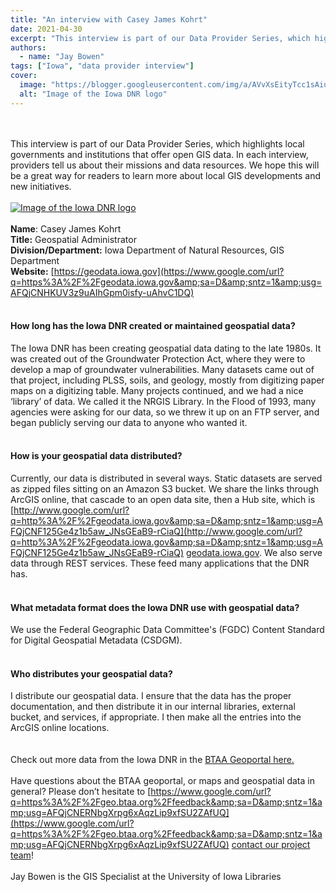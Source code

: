 ```yaml
---
title: "An interview with Casey James Kohrt"
date: 2021-04-30
excerpt: "This interview is part of our Data Provider Series, which highlights local governments and institutions that offer open GIS data."
authors:
  - name: "Jay Bowen"
tags: ["Iowa", "data provider interview"]
cover:
  image: "https://blogger.googleusercontent.com/img/a/AVvXsEityTcc1sAiujE5siMlpEoBFnizhwwTNeAwMwdfBfNXk3jX6MwPn9rNFFcAakerCyQ0Vo-dbusYrZpNlAuvuB70CzPtAWVCnhSvzTN02HnrLWbAQRahRFWs-9B1Z7OCFKkQSvbDRLoSEYwfomfdbVX23cqiqoCGqPIbVAq78H1ZExvERoG1ztH6MRSI2A=w749-h134"
  alt: "Image of the Iowa DNR logo"
---
```


<br/><br/>This interview is part of our Data Provider Series, which highlights local governments and institutions that offer open GIS data. In each interview, providers tell us about their missions and data resources. We hope this will be a great way for readers to learn more about local GIS developments and new initiatives.<br/><br/><a href="https://blogger.googleusercontent.com/img/a/AVvXsEityTcc1sAiujE5siMlpEoBFnizhwwTNeAwMwdfBfNXk3jX6MwPn9rNFFcAakerCyQ0Vo-dbusYrZpNlAuvuB70CzPtAWVCnhSvzTN02HnrLWbAQRahRFWs-9B1Z7OCFKkQSvbDRLoSEYwfomfdbVX23cqiqoCGqPIbVAq78H1ZExvERoG1ztH6MRSI2A=s450"><img alt="Image of the Iowa DNR logo" src="https://blogger.googleusercontent.com/img/a/AVvXsEityTcc1sAiujE5siMlpEoBFnizhwwTNeAwMwdfBfNXk3jX6MwPn9rNFFcAakerCyQ0Vo-dbusYrZpNlAuvuB70CzPtAWVCnhSvzTN02HnrLWbAQRahRFWs-9B1Z7OCFKkQSvbDRLoSEYwfomfdbVX23cqiqoCGqPIbVAq78H1ZExvERoG1ztH6MRSI2A=w749-h134"/></a><br/>  
**Name**: Casey James Kohrt<br/>**Title:** Geospatial Administrator<br/>**Division/Department:** Iowa Department of Natural Resources, GIS Department  
**Website:** [https://geodata.iowa.gov](https://www.google.com/url?q=https%3A%2F%2Fgeodata.iowa.gov&amp;sa=D&amp;sntz=1&amp;usg=AFQjCNHKUV3z9uAIhGpm0isfy-uAhvC1DQ)<br/><br/>

#### How long has the Iowa DNR created or maintained geospatial data?

The Iowa DNR has been creating geospatial data dating to the late 1980s. It was created out of the Groundwater Protection Act, where they were to develop a map of groundwater vulnerabilities. Many datasets came out of that project, including PLSS, soils, and geology, mostly from digitizing paper maps on a digitizing table. Many projects continued, and we had a nice ‘library’ of data. We called it the NRGIS Library. In the Flood of 1993, many agencies were asking for our data, so we threw it up on an FTP server, and began publicly serving our data to anyone who wanted it.<br/><br/>

#### How is your geospatial data distributed?

Currently, our data is distributed in several ways. Static datasets are served as zipped files sitting on an Amazon S3 bucket. We share the links through ArcGIS online, that cascade to an open data site, then a Hub site, which is [http://www.google.com/url?q=http%3A%2F%2Fgeodata.iowa.gov&amp;sa=D&amp;sntz=1&amp;usg=AFQjCNF125Ge4z1b5aw_JNsGEaB9-rCiaQ](http://www.google.com/url?q=http%3A%2F%2Fgeodata.iowa.gov&amp;sa=D&amp;sntz=1&amp;usg=AFQjCNF125Ge4z1b5aw_JNsGEaB9-rCiaQ) [geodata.iowa.gov](http://www.google.com/url?q=http%3A%2F%2Fgeodata.iowa.gov&amp;sa=D&amp;sntz=1&amp;usg=AFQjCNF125Ge4z1b5aw_JNsGEaB9-rCiaQ). We also serve data through REST services. These feed many applications that the DNR has.<br/><br/>

#### What metadata format does the Iowa DNR use with geospatial data?

We use the Federal Geographic Data Committee's (FGDC) Content Standard for Digital Geospatial Metadata (CSDGM).<br/><br/>

#### Who distributes your geospatial data?

I distribute our geospatial data. I ensure that the data has the proper documentation, and then distribute it in our internal libraries, external bucket, and services, if appropriate. I then make all the entries into the ArcGIS online locations.<br/><br/><br/>Check out more data from the Iowa DNR in the [BTAA Geoportal here.](https://www.google.com/url?q=https%3A%2F%2Fgeo.btaa.org%2Fcatalog%3Ff%255Bpcdm_memberOf_sm%255D%255B%255D%3D03a-03&amp;sa=D&amp;sntz=1&amp;usg=AFQjCNHeYDE0E5xGoDQ5ow9box80Tm0__w)<br/><br/>Have questions about the BTAA geoportal, or maps and geospatial data in general? Please don’t hesitate to [https://www.google.com/url?q=https%3A%2F%2Fgeo.btaa.org%2Ffeedback&amp;sa=D&amp;sntz=1&amp;usg=AFQjCNERNbgXrpg6xAqzLip9xfSU2ZAfUQ](https://www.google.com/url?q=https%3A%2F%2Fgeo.btaa.org%2Ffeedback&amp;sa=D&amp;sntz=1&amp;usg=AFQjCNERNbgXrpg6xAqzLip9xfSU2ZAfUQ) [contact our project team](https://www.google.com/url?q=https%3A%2F%2Fgeo.btaa.org%2Ffeedback&amp;sa=D&amp;sntz=1&amp;usg=AFQjCNERNbgXrpg6xAqzLip9xfSU2ZAfUQ)!<br/><br/>Jay Bowen is the GIS Specialist at the University of Iowa Libraries
